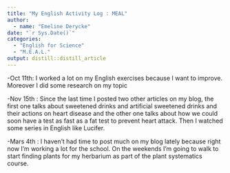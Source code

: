 ```yaml
---
title: "My English Activity Log : MEAL"
author:
  - name: "Emeline Derycke" 
date: "`r Sys.Date()`"
categories:
  - "English for Science"
  - "M.E.A.L."
output: distill::distill_article
---
```

-Oct 11th: I worked a lot on my English exercises because I want to improve. Moreover I did some research on my topic 

-Nov 15th : Since the last time I posted two other articles on my blog, the first one talks about sweetened drinks and artificial sweetened drinks and their actions on heart disease and the other one talks about how we could soon have a test as fast as a fat test to prevent heart attack. Then I watched some series in English  like Lucifer.

-Mars 4th : I haven't had time to post much on my blog lately because right now I'm working a lot for the school. On the weekends I'm going to walk to start finding plants for my herbarium as part of the plant systematics course.  


